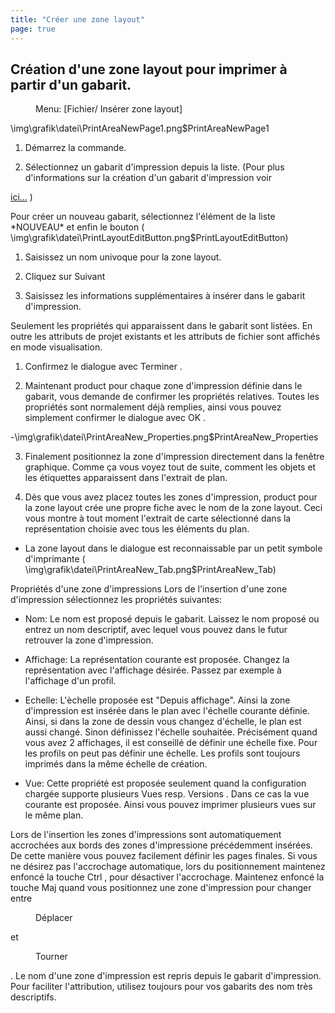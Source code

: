 ```yaml
---
title: "Créer une zone layout"
page: true
---
```

## Cr&#233;ation d&#39;une zone layout pour imprimer &#224; partir d&#39;un gabarit.
<GeoMapper>
 <Menu> Menu: [Fichier/ Insérer zone layout] </Menu> 


<Image>\img\grafik\datei\PrintAreaNewPage1.png$PrintAreaNewPage1</Image>


1. D&#233;marrez la commande.


2. S&#233;lectionnez un gabarit d&#39;impression depuis la liste. (Pour plus d&#39;informations sur la cr&#233;ation d&#39;un gabarit d&#39;impression voir 

[ici...](../planbereich/planvorlageerstellen)
)




<Success>
Pour cr&#233;er un nouveau gabarit, s&#233;lectionnez l&#39;&#233;l&#233;ment de la liste  <Bold> *NOUVEAU* </Bold>  et enfin le bouton ( 
<Image>\img\grafik\datei\PrintLayoutEditButton.png$PrintLayoutEditButton</Image>)
</Success>


1. Saisissez un nom univoque pour la zone layout.

2. Cliquez sur <Border>Suivant</Border> 
3. Saisissez les informations suppl&#233;mentaires &#224; ins&#233;rer dans le gabarit d&#39;impression.



<Success>
Seulement les propri&#233;t&#233;s qui apparaissent dans le gabarit sont list&#233;es. En outre les attributs de projet existants et les attributs de fichier sont affich&#233;s en mode visualisation.
</Success>


1. Confirmez le dialogue avec <Border>Terminer</Border> .

2. Maintenant <Placeholder>product</Placeholder> pour chaque zone d&#39;impression d&#233;finie dans le gabarit, vous demande de confirmer les propri&#233;t&#233;s relatives. Toutes les propri&#233;t&#233;s sont normalement d&#233;j&#224; remplies, ainsi vous pouvez simplement confirmer le dialogue avec <Border>OK</Border> .

-<Image>\img\grafik\datei\PrintAreaNew_Properties.png$PrintAreaNew_Properties</Image>


3. Finalement positionnez la zone d&#39;impression directement dans la fen&#234;tre graphique. Comme &#231;a vous voyez tout de suite, comment les objets et les &#233;tiquettes apparaissent dans l&#39;extrait de plan.

4. D&#232;s que vous avez placez toutes les zones d&#39;impression, <Placeholder>product</Placeholder> pour la zone layout cr&#233;e une propre <Italic> fiche </Italic>  avec le nom de la zone layout. Ceci vous montre &#224; tout moment l&#39;extrait de carte s&#233;lectionn&#233; dans la repr&#233;sentation choisie avec tous les &#233;l&#233;ments du plan.

- La zone layout dans le dialogue est reconnaissable par un petit symbole d&#39;imprimante (<Image>\img\grafik\datei\PrintAreaNew_Tab.png$PrintAreaNew_Tab</Image>)






<Success>
 <Bold> Propri&#233;t&#233;s d&#39;une zone d&#39;impressions </Bold> 
Lors de l&#39;insertion d&#39;une zone d&#39;impression s&#233;lectionnez les propri&#233;t&#233;s suivantes:

- <Bold> Nom: </Bold>  Le nom est propos&#233; depuis le gabarit. Laissez le nom propos&#233; ou entrez un nom descriptif, avec lequel vous pouvez dans le futur retrouver la zone d&#39;impression.


- <Bold> Affichage: </Bold>  La repr&#233;sentation courante est propos&#233;e. Changez la repr&#233;sentation avec l&#39;affichage d&#233;sir&#233;e. Passez par exemple &#224; l&#39;affichage d&#39;un profil.


- <Bold> Echelle: </Bold>  L&#39;&#232;chelle propos&#233;e est &quot;Depuis affichage&quot;. Ainsi la zone d&#39;impression est ins&#233;r&#233;e dans le plan avec l&#39;&#233;chelle courante d&#233;finie. Ainsi, si dans la zone de dessin vous changez d&#39;&#233;chelle, le plan est aussi chang&#233;. Sinon d&#233;finissez l&#39;&#233;chelle souhait&#233;e. Pr&#233;cis&#233;ment quand vous avez 2 affichages, il est conseill&#233; de d&#233;finir une &#233;chelle fixe. Pour les profils on peut pas d&#233;finir une &#233;chelle. Les profils sont toujours imprim&#233;s dans la m&#234;me &#233;chelle de cr&#233;ation.


- <Bold> Vue: </Bold>  Cette propri&#233;t&#233; est propos&#233;e seulement quand la configuration charg&#233;e supporte plusieurs <Italic> Vues </Italic>  resp. <Italic> Versions </Italic> . Dans ce cas la vue courante est propos&#233;e. Ainsi vous pouvez imprimer plusieurs vues sur le m&#234;me plan.




</Success>

<Success>
Lors de l&#39;insertion les zones d&#39;impressions sont automatiquement accroch&#233;es aux bords des zones d&#39;impressione pr&#233;c&#233;demment ins&#233;r&#233;es. De cette mani&#232;re vous pouvez facilement d&#233;finir les pages finales.
</Success>

<Success>
Si vous ne d&#233;sirez pas l&#39;accrochage automatique, lors du positionnement maintenez enfonc&#233; la touche  <Border>Ctrl</Border> , pour d&#233;sactiver l&#39;accrochage.
</Success>

<Success>
Maintenez enfonc&#233; la touche  <Border>Maj</Border>  quand vous positionnez une zone d&#39;impression pour changer entre  <Menu>Déplacer</Menu>  et  <Menu>Tourner</Menu> .
</Success>


<Warning>
Le nom d&#39;une zone d&#39;impression est repris depuis le gabarit d&#39;impression. Pour faciliter l&#39;attribution, utilisez toujours pour vos gabarits des nom tr&#232;s descriptifs.
</Warning>

</GeoMapper>

